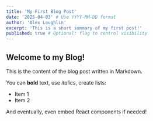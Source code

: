 ```yaml
---
title: 'My First Blog Post'
date: '2025-04-03' # Use YYYY-MM-DD format
author: 'Alex Loughlin'
excerpt: 'This is a short summary of my first post!'
published: true # Optional: flag to control visibility
---
```


## Welcome to my Blog!

This is the content of the blog post written in Markdown.

You can **bold** text, use *italics*, create lists:

- Item 1
- Item 2

And eventually, even embed React components if needed!